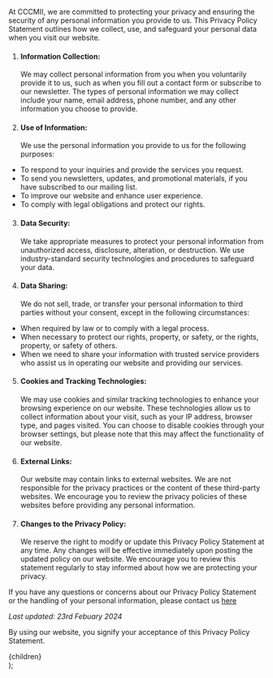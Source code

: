 At CCCMII, we are committed to protecting your privacy and ensuring the security of any personal information you provide to us. This Privacy Policy Statement outlines how we collect, use, and safeguard your personal data when you visit our website.

1. #### Information Collection:

   We may collect personal information from you when you voluntarily provide it to us, such as when you fill out a contact form or subscribe to our newsletter. The types of personal information we may collect include your name, email address, phone number, and any other information you choose to provide.

2. #### Use of Information:
   We use the personal information you provide to us for the following purposes:

- To respond to your inquiries and provide the services you request.
- To send you newsletters, updates, and promotional materials, if you have subscribed to our mailing list.
- To improve our website and enhance user experience.
- To comply with legal obligations and protect our rights.

3. #### Data Security:

   We take appropriate measures to protect your personal information from unauthorized access, disclosure, alteration, or destruction. We use industry-standard security technologies and procedures to safeguard your data.

4. #### Data Sharing:
   We do not sell, trade, or transfer your personal information to third parties without your consent, except in the following circumstances:

- When required by law or to comply with a legal process.
- When necessary to protect our rights, property, or safety, or the rights, property, or safety of others.
- When we need to share your information with trusted service providers who assist us in operating our website and providing our services.

5. #### Cookies and Tracking Technologies:

   We may use cookies and similar tracking technologies to enhance your browsing experience on our website. These technologies allow us to collect information about your visit, such as your IP address, browser type, and pages visited. You can choose to disable cookies through your browser settings, but please note that this may affect the functionality of our website.

6. #### External Links:

   Our website may contain links to external websites. We are not responsible for the privacy practices or the content of these third-party websites. We encourage you to review the privacy policies of these websites before providing any personal information.

7. #### Changes to the Privacy Policy:
   We reserve the right to modify or update this Privacy Policy Statement at any time. Any changes will be effective immediately upon posting the updated policy on our website. We encourage you to review this statement regularly to stay informed about how we are protecting your privacy.

If you have any questions or concerns about our Privacy Policy Statement or the handling of your personal information, please contact us [here](/OurContacts)

_Last updated: 23rd Febuary 2024_

By using our website, you signify your acceptance of this Privacy Policy Statement.

  <div className="prose px-5 max-w-6xl text-xl">{children} </div>
);
